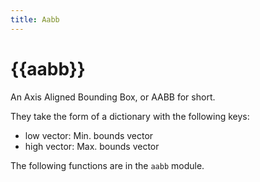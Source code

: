 ```yaml
---
title: Aabb
---
```


# {{aabb}}

An Axis Aligned Bounding Box, or AABB for short.

They take the form of a <Type>dictionary</Type> with the following keys:

- low <Type>vector</Type>: Min. bounds vector
- high <Type>vector</Type>: Max. bounds vector

The following functions are in the `aabb` module.


<Combined />
